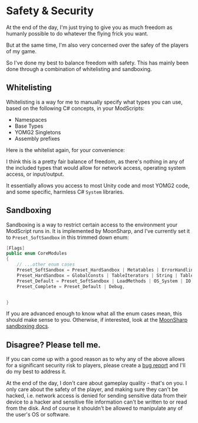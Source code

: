 
# Safety & Security

At the end of the day, I'm just trying to give you as much freedom as humanly possible to do whatever the flying frick you want.

But at the same time, I'm also very concerned over the safey of the players of my game.

So I've done my best to balance freedom with safety. This has mainly been done through a combination of whitelisting and sandboxing.

## Whitelisting

Whitelisting is a way for me to manually specify what types you can use, based on the following C# concepts, in your ModScripts:

- Namespaces
- Base Types
- YOMG2 Singletons
- Assembly prefixes

Here is the whitelist again, for your convenience:

<Whitelist />

I think this is a pretty fair balance of freedom, as there's nothing in any of the included types that would allow for network access, operating system access, or input/output.

It essentially allows you access to most Unity code and most YOMG2 code, and some specific, harmless C# `System` libraries.

## Sandboxing

Sandboxing is a way to restrict certain access to the environment your ModScript runs in. It is implemented by MoonSharp, and I've currently set it to `Preset_SoftSandbox` in this trimmed down enum:

```csharp {5}
[Flags]
public enum CoreModules
{
    // ...other enum cases
    Preset_SoftSandbox = Preset_HardSandbox | Metatables | ErrorHandling | Coroutine | OS_Time | Dynamic,
    Preset_HardSandbox = GlobalConsts | TableIterators | String | Table | Basic | Math | Bit32,
    Preset_Default = Preset_SoftSandbox | LoadMethods | OS_System | IO,
    Preset_Complete = Preset_Default | Debug,


}
```

If you are advanced enough to know what all the enum cases mean, this should make sense to you. Otherwise, if interested, look at the [MoonSharp sandboxing docs](https://www.moonsharp.org/sandbox.html).

## Disagree? Please tell me.

If you can come up with a good reason as to why any of the above allows for a significant security risk to players, please create a <a target="_blank" href={featureRequestUrl}>bug report</a> and I'll do my best to address it.

At the end of the day, I don't care about gameplay quality - that's on you. I only care about the safety of the player, and making sure they can't be hacked, i.e. network access is denied for sending sensitive data from their device to a hacker and sensitive file information can't be written to or read from the disk. And of course it shouldn't be allowed to manipulate any of the user's OS or software.
